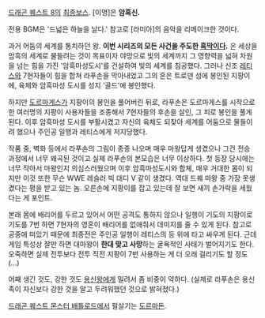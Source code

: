[[드래곤 퀘스트 8]]의 [[최종보스]]. [이명]은 '''암흑신.'''

전용 BGM은 '드넓은 하늘을 날다.' 참고로 [라미아]의 음악을 리메이크한 것이다.

과거 어둠의 세계를 통치하던 왕. '''이번 시리즈의 모든 사건을 주도한 [[흑막]]이다.''' 온 세상을 암흑의 세계로 물들려는 것이 목표이자 야망으로 빛의 세계까지 그 영향력을 넓혀 차원을 넘는 힘을 가진  '암흑마성도시'를 건설하여 빛의 세계를 침공했다. 그러나 신조 [[레티스]]와 7현자들이 힘을 합쳐 라푸손을 막아내었고 그의 혼은 트로덴 성에 봉인된 지팡이에, 육체와 암흑마성 도시를 성지 '골드'에 봉인했다.

하지만 [[도르마게스]]가 지팡이의 봉인을 풀어버린 뒤로, 라푸손은 도르마게스를 시작으로한 여러명의 지팡이 사용자들을 조종해서 7현자들의 후손을 살인, 그 피로 봉인을 풀게 된다. 이후 암흑마성 도시를 부활시켰고 자신의 육체도 되찾아 세계를 어둠으로 물들이려 했으나 주인공 일행과 레티스에게 저지당했다.

작품 중, 벽화 등에서 라푸손의 그림이 종종 나오며 매우 마왕답게 생겼으나 그건 전승 과정에서 너무 왜곡된 것이고 실제 라푸손의 본모습은 너무 이상하다. 첫 등장 당시에는 너무 작아서 마왕인지 의심스러웠으며 이후 암흑마성도시와 합체, 매우 거대한 몸이 되지만 이것 또한 무슨 WWE 레슬러 빅 대디 V 같이 생겼다. 역대 드퀘 마왕 중 가장 못생겼다는 평을 받고 있는 놈. 오른손에 지팡이를 잡고 있는데 잘 보면 새끼 손가락을 세웠다는 게 포인트.

본래 몸에 배리어를 두르고 있어서 어떤 공격도 통하지 않으나 일행이 기도의 지팡이로 기도를 7번 하면 7현자의 영혼이 배리어를 없애줘서 데미지를 줄 수 있게 된다. 참고로 공중에 떠있기 때문에 최종전은 주인공 일행이 레티스의 등 위에 타고 싸우게 된다. 근데 게임 특성상 잘만 하면 대마왕이 '''한대 맞고 사망'''하는 굴욕적인 사태가 벌어지기도 한다. 오죽하면 실제 전투보다 전투 직전 지팡이 7번 사용하는 게 더 오래 걸리기도 할 정도(...)

어째 생긴 것도, 강한 것도 [[용신왕]]에게 밀려서 좀 비중이 약하다. (실제로 라푸손은 용신족이 자신보다 강한 것을 알고 두려워했던 것으로 밝혀졌다.)

{{{#!html
<object width="480" height="385"><param name="movie" value="http://www.youtube.com/v/ONoRt6sc1zA&hl=ja_JP&fs=1&rel=0"></param><param name="allowFullScreen" value="true"></param><param name="allowscriptaccess" value="always"></param><embed src="http://www.youtube.com/v/ONoRt6sc1zA&hl=ja_JP&fs=1&rel=0" type="application/x-shockwave-flash" allowscriptaccess="always" allowfullscreen="true" width="480" height="385"></embed></object>}}}

[[드래곤 퀘스트 몬스터 배틀로드]]에서 필살기는 [[도르마돈]].
